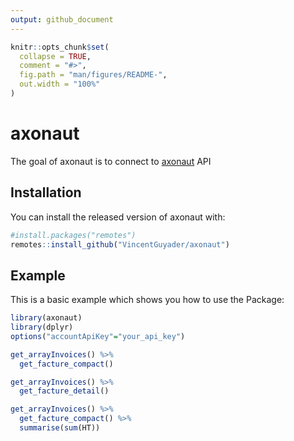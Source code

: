 ```yaml
---
output: github_document
---
```


<!-- README.md is generated from README.Rmd. Please edit that file -->

```r
knitr::opts_chunk$set(
  collapse = TRUE,
  comment = "#>",
  fig.path = "man/figures/README-",
  out.width = "100%"
)
```
# axonaut

The goal of axonaut is to connect to [axonaut](http://axonaut.com/) API

## Installation

You can install the released version of axonaut  with:

``` r
#install.packages("remotes")
remotes::install_github("VincentGuyader/axonaut")
```

## Example

This is a basic example which shows you how to use the Package:


```r
library(axonaut)
library(dplyr)
options("accountApiKey"="your_api_key")
```





```r
get_arrayInvoices() %>% 
  get_facture_compact() 
```


```r
get_arrayInvoices() %>% 
  get_facture_detail() 
```

```r
get_arrayInvoices() %>% 
  get_facture_compact() %>% 
  summarise(sum(HT))

```